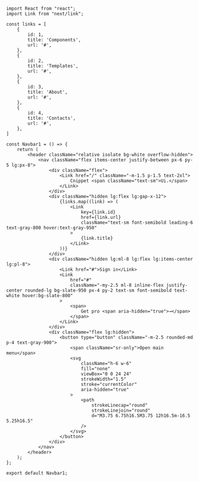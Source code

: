 ```tsx
import React from "react";
import Link from "next/link";

const links = [
    {
        id: 1,
        title: 'Components',
        url: '#',
    },
    {
        id: 2,
        title: 'Templates',
        url: '#',
    },
    {
        id: 3,
        title: 'About',
        url: '#',
    },
    {
        id: 4,
        title: 'Contacts',
        url: '#',
    },
]

const Navbar1 = () => {
    return (
        <header className="relative isolate bg-white overflow-hidden">
            <nav className="flex items-center justify-between px-6 py-5 lg:px-8">
                <div className="flex">
                    <Link href="/" className="-m-1.5 p-1.5 text-2xl">
                        Cnippet <span className="text-sm">Ui.</span>
                    </Link>
                </div>
                <div className="hidden lg:flex lg:gap-x-12">
                    {links.map((link) => (
                        <Link
                            key={link.id}
                            href={link.url}
                            className="text-sm font-semibold leading-6 text-gray-800 hover:text-gray-950"
                        >
                            {link.title}
                        </Link>
                    ))}
                </div>
                <div className="hidden lg:ml-8 lg:flex lg:items-center lg:pl-8">
                    <Link href="#">Sign in</Link>
                    <Link
                        href="#"
                        className="-my-2.5 ml-8 inline-flex justify-center rounded-lg bg-slate-950 px-4 py-2 text-sm font-semibold text-white hover:bg-slate-800"
                    >
                        <span>
                            Get pro <span aria-hidden="true">→</span>
                        </span>
                    </Link>
                </div>
                <div className="flex lg:hidden">
                    <button type="button" className="-m-2.5 rounded-md p-4 text-gray-900">
                        <span className="sr-only">Open main menu</span>
                        <svg
                            className="h-6 w-6"
                            fill="none"
                            viewBox="0 0 24 24"
                            strokeWidth="1.5"
                            stroke="currentColor"
                            aria-hidden="true"
                        >
                            <path
                                strokeLinecap="round"
                                strokeLinejoin="round"
                                d="M3.75 6.75h16.5M3.75 12h16.5m-16.5 5.25h16.5"
                            />
                        </svg>
                    </button>
                </div>
            </nav>
        </header>
    );
};

export default Navbar1;
```